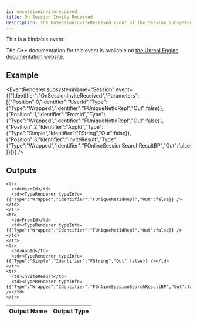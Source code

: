 ```yaml
---
id: onsessioninvitereceived
title: On Session Invite Received
description: The OnSessionInviteReceived event of the Session subsystem.
---
```



This is a bindable event.

The C++ documentation for this event is available on [the Unreal Engine documentation website](https://dev.epicgames.com/documentation/en-us/unreal-engine/API/Plugins/OnlineSubsystem/Interfaces/IOnlineSession/).

## Example

<EventRenderer subsystemName="Session" event={{"Identifier":"OnSessionInviteReceived","Parameters":[{"Position":0,"Identifier":"UserId","Type":{"Type":"Wrapped","Identifier":"FUniqueNetIdRepl","Out":false}},{"Position":1,"Identifier":"FromId","Type":{"Type":"Wrapped","Identifier":"FUniqueNetIdRepl","Out":false}},{"Position":2,"Identifier":"AppId","Type":{"Type":"Simple","Identifier":"FString","Out":false}},{"Position":3,"Identifier":"InviteResult","Type":{"Type":"Wrapped","Identifier":"FOnlineSessionSearchResultBP","Out":false}}]}} />

## Outputs


<table>
  <thead>
    <tr>
      <th>Output Name</th>
      <th>Output Type</th>
    </tr>
  </thead>
  <tbody>
    
    <tr>
      <td>UserId</td>
      <td><TypeRenderer typeInfo={{"Type":"Wrapped","Identifier":"FUniqueNetIdRepl","Out":false}} /></td>
    </tr>
    <tr>
      <td>FromId</td>
      <td><TypeRenderer typeInfo={{"Type":"Wrapped","Identifier":"FUniqueNetIdRepl","Out":false}} /></td>
    </tr>
    <tr>
      <td>AppId</td>
      <td><TypeRenderer typeInfo={{"Type":"Simple","Identifier":"FString","Out":false}} /></td>
    </tr>
    <tr>
      <td>InviteResult</td>
      <td><TypeRenderer typeInfo={{"Type":"Wrapped","Identifier":"FOnlineSessionSearchResultBP","Out":false}} /></td>
    </tr>
  </tbody>
</table>


